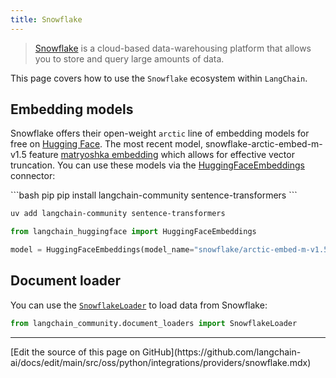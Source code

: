 ```yaml
---
title: Snowflake
---
```


> [Snowflake](https://www.snowflake.com/) is a cloud-based data-warehousing platform
> that allows you to store and query large amounts of data.

This page covers how to use the `Snowflake` ecosystem within `LangChain`.

## Embedding models

Snowflake offers their open-weight `arctic` line of embedding models for free
on [Hugging Face](https://huggingface.co/Snowflake/snowflake-arctic-embed-m-v1.5). The most recent model, snowflake-arctic-embed-m-v1.5 feature [matryoshka embedding](https://arxiv.org/abs/2205.13147) which allows for effective vector truncation.
You can use these models via the
[HuggingFaceEmbeddings](/oss/python/integrations/text_embedding/huggingfacehub) connector:

<CodeGroup>
```bash pip
pip install langchain-community sentence-transformers
```

```bash uv
uv add langchain-community sentence-transformers
```
</CodeGroup>

```python
from langchain_huggingface import HuggingFaceEmbeddings

model = HuggingFaceEmbeddings(model_name="snowflake/arctic-embed-m-v1.5")
```

## Document loader

You can use the [`SnowflakeLoader`](/oss/python/integrations/document_loaders/snowflake)
to load data from Snowflake:

```python
from langchain_community.document_loaders import SnowflakeLoader
```

---

<Callout icon="pen-to-square" iconType="regular">
  [Edit the source of this page on GitHub](https://github.com/langchain-ai/docs/edit/main/src/oss/python/integrations/providers/snowflake.mdx)
</Callout>
